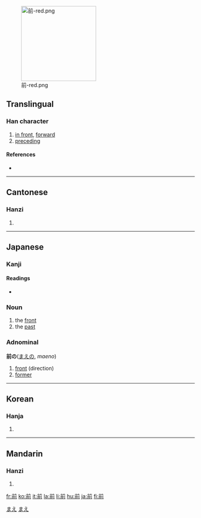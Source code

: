 [[Image:前-red.png|200px|right]]
==Translingual==

===Han character===
{{Han char|rn=18|rad=刀|as=07|sn=9|four=8022<sub>1</sub>|canj=廿月中弓 (TBLN)}}

# [[in front]], [[forward]]
# [[preceding]]

====References====
* {{Han ref|kx=0140.150|dkj=02011|dj=0318.060|hdz=10248.040|uh=524D|ud=21069|bh=AB65|bd=43877}}

----

==Cantonese==

===Hanzi===
{{yue-hanzi|jyut=|y=chin4}}

# {{defn|Cantonese}}

----

==Japanese==

===Kanji===
{{ja-kanji|grade=2|rs=刀07}}

====Readings====
* {{ja-readings|on=[[ぜん]] (zen), [[せん]] (sen)|kun=[[まえ]] (mae), [[すすむ]] (susumu)}}

===Noun===
{{ja-noun|k|hira=まえ|rom=mae}}

# the [[front]]
# the [[past]]

===Adnominal===
'''前の'''([[まえ]]の, ''maeno'')

# [[front]] (direction)
# [[former]]

[[Category:1000 Japanese basic words|まえ]]
[[Category:Japanese adnominals|まえ]]

----

==Korean==

===Hanja===
{{ko-hanja|hangeul=전|rv=jeon|mr=chŏn}}

# {{defn|Korean}}


----

==Mandarin==

===Hanzi===
{{cmn-hanzi|pin=[[qián]] ([[qian2]]), [[shā]] ([[sha1]])|wg=ch'ien<sup>2</sup>, sha<sup>1</sup>}}

# {{defn|Mandarin}}

[[fr:前]]
[[ko:前]]
[[it:前]]
[[la:前]]
[[li:前]]
[[hu:前]]
[[ja:前]]
[[fi:前]]